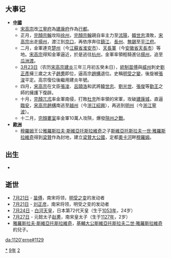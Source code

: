 {{yearTOC|1129|西夏'''[[正德_(西夏)|正德]]三年'''；大理'''[[保天|保天]]元年'''；金'''[[天會_(金朝)|天會]]七年'''；西辽'''[[延慶_(西遼)|延慶]]六年'''；南宋'''[[建炎|建炎]]三年'''；赵旉'''[[明受|明受]]元年'''；越南'''[[天順_(越南)|天順]]二年'''；日本'''[[大治_(日本)|大治]]四年'''}}
== 大事记 ==
* '''[[中國|中國]]'''
**[[宋高宗|宋高宗]]改[[江寧府|江寧府]]為[[建康府|建康府]]作為[[行都|行都]]。
**正月，[[完顏宗翰|完顏宗翰]]攻陷[[徐州|徐州]]，[[完顏宗翰|完顏宗翰]]親自率主力至[[沭陽|沭陽]]，[[韓世忠|韓世忠]]潰敗，[[宋高宗|宋高宗]]出走[[揚州_(隋朝)|揚州]]，渡江到[[京口|京口]]，再依序奔往[[鎮江|鎮江]]、[[長州|長州]]、[[無錫|無錫]]至[[平江府|平江府]]。
**二月，金軍連克[[楚州|楚州]]（今[[江蘇省|江蘇省]][[淮安市|淮安市]]）、[[天長軍|天長軍]]（今[[安徽省|安徽省]][[天長市|天長市]]）等地。[[宋高宗|宋高宗]]得知金軍逼近，於是逃往[[杭州_(古代)|杭州]]，金軍率領輕騎進佔[[揚州_(隋朝)|揚州]]，追至[[瓜洲渡|瓜洲渡]]。
**[[3月23日|3月23日]]（农历[[宋高宗|宋高宗]][[建炎|建炎]]三年三月初五癸未日），[[統制|統制]][[苗傅|苗傅]]與[[威州|威州]]刺史[[刘正彦_(宋朝)|劉正彥]]擁三歲之太子[[趙旉|趙旉]]即位，逼高宗[[趙構|趙構]]退位。史稱[[明受之變|明受之變]]，後旋被[[張浚|張浚]]平定。高宗復位後繼用建炎年號。
**四月，[[宋高宗|宋高宗]]在文臣[[張浚|張浚]]、[[呂頤浩|呂頤浩]]和武將[[韓世忠|韓世忠]]、[[劉光世|劉光世]]、[[張俊|張俊]]等[[勤王|勤王]]之師的擁護下復辟。
**十月，[[完顏兀朮|完顏兀朮]]率金軍南侵，打敗[[杜充|杜充]]所率領的宋軍，攻破[[建康城|建康城]]，直逼[[臨安府|臨安]]，[[宋高宗趙構|宋高宗趙構]]南逃至[[越州|越州]]（今[[浙江|浙江]][[紹興|紹興]]），再逃到[[明州_(开元)|明州]]（今[[浙江|浙江]][[寧波|寧波]]）。
**十二月，[[完顏婁室|完顏婁室]]率金軍10萬人攻陝，爆發[[宋金川陝爭奪戰|陝州之戰]]。
* '''[[歐洲|歐洲]]'''
**[[穆羅姆|穆羅姆]]王公[[雅羅斯拉夫·斯維亞托斯拉維奇|雅羅斯拉夫·斯維亞托斯拉維奇]]之子[[斯維亞托斯拉夫·雅羅斯拉維奇_(梁贊)|斯維亞托斯拉夫一世·雅羅斯拉維奇]]得到[[梁贊|梁贊]]作為封地，建立[[梁贊大公國|梁贊大公國]]，定都[[奧卡河|奧卡河]]畔[[穆羅姆|穆羅姆]]。

== 出生 ==
*

== 逝世 ==
{{Wikisource year mention}}
*[[7月21日|7月21日]] - [[苗傅|苗傅]]，南宋将领，[[明受之变|明受之变]]的发动者
*[[7月21日|7月21日]] - [[刘正彦_(宋朝)|刘正彦]]，南宋将领，明受之变的发动者
*[[7月24日|7月24日]] - [[白河天皇|白河天皇]]，日本第72代天皇（生于[[1053年|1053年]]，24岁）
*[[7月27日|7月27日]] - 元懿太子[[赵旉|赵旉]]，南宋皇太子（生于[[1127年|1127年]]，2岁）
*[[雅羅斯拉夫·斯維亞托斯拉維奇|雅羅斯拉夫·斯維亞托斯拉維奇]]，[[基輔大公|基輔大公]][[斯維亞托斯拉夫二世·雅羅斯拉維奇|斯維亞托斯拉夫二世·雅羅斯拉維奇]]的兒子。

[[Category:1129年|*]]
[[Category:1120年代|9年]]
[[Category:12世纪各年|2]]

[[da:1120'erne#1129|da:1120'erne#1129]]